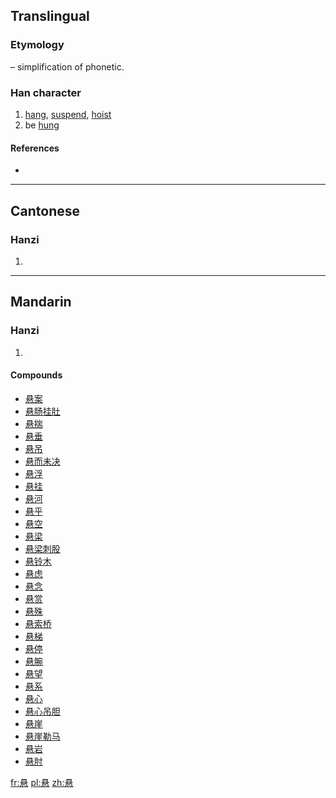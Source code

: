 {{also|懸}}
==Translingual==
{{zh-forms|悬|[[懸]]}}
===Etymology===
{{Han simp|懸|f=縣|t=县}} – simplification of phonetic.

===Han character===
{{Han char|rn=61|rad=心|as=07|sn=11|four=|canj=月戈心 (BIP)}}

# [[hang]], [[suspend]], [[hoist]]
# be [[hung]]

====References====
* {{Han ref|kx=0388.341|hdz=42300.070|uh=60AC|ud=24748}}

----

==Cantonese==

===Hanzi===
{{yue-hanzi|jyut=|y=yun4|tra=懸}}

# {{defn|Cantonese|sort=心07}}

----

==Mandarin==

===Hanzi===
{{cmn-hanzi|tra=懸|pin=[[xuán]] ([[xuan2]])|wg=hsüan<sup>2</sup>}}

# {{defn|Mandarin|sort=心07}}

====Compounds====
* [[悬案]]
* [[悬肠挂肚]]
* [[悬揣]]
* [[悬垂]]
* [[悬吊]]
* [[悬而未决]]
* [[悬浮]]
* [[悬挂]]
* [[悬河]]
* [[悬乎]]
* [[悬空]]
* [[悬梁]]
* [[悬梁刺股]]
* [[悬铃木]]
* [[悬虑]]
* [[悬念]]
* [[悬赏]]
* [[悬殊]]
* [[悬索桥]]
* [[悬梯]]
* [[悬停]]
* [[悬腕]]
* [[悬望]]
* [[悬系]]
* [[悬心]]
* [[悬心吊胆]]
* [[悬崖]]
* [[悬崖勒马]]
* [[悬岩]]
* [[悬肘]]

[[fr:悬]]
[[pl:悬]]
[[zh:悬]]